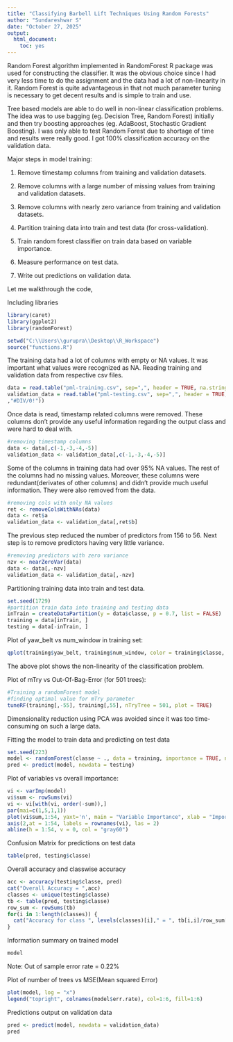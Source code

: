```yaml
---
title: "Classifying Barbell Lift Techniques Using Random Forests"
author: "Sundareshwar S"
date: "October 27, 2025"
output:
  html_document:
    toc: yes
---
```

Random Forest algorithm implemented in RandomForest R package was used for constructing the 
classifier. It was the obvious choice since I had very less time to do the assignment and the 
data had a lot of non-linearity in it. Random Forest is quite advantageous in that not much 
parameter tuning is necessary to get decent results and is simple to train and use.

Tree based models are able to do well in non-linear classification problems. The idea was to use 
bagging (eg. Decision Tree, Random Forest) initially and then try boosting approaches (eg. 
AdaBoost, Stochastic Gradient Boosting). I was only able to test Random Forest due to shortage 
of time and results were really good. I got 100% classification accuracy on the validation data.

Major steps in model training:

1. Remove timestamp columns from training and validation datasets.

2. Remove columns with a large number of missing values from training and validation datasets.

3. Remove columns with nearly zero variance from training and validation datasets.

4. Partition training data into train and test data (for cross-validation).

5. Train random forest classifier on train data based on variable importance.

6. Measure performance on test data.

7. Write out predictions on validation data.

Let me walkthrough the code,

Including libraries
```r
library(caret)
library(ggplot2)
library(randomForest)
```
```r
setwd("C:\\Users\\gurupra\\Desktop\\R_Workspace")
source("functions.R")
```
The training data had a lot of columns with empty or NA values. It was important what values 
were recognized as NA. Reading training and validation data from respective csv files.
```r
data = read.table("pml-training.csv", sep=",", header = TRUE, na.strings=c("","NA","#DIV/0!"))
validation_data = read.table("pml-testing.csv", sep=",", header = TRUE, na.strings=c("","NA"
,"#DIV/0!"))
```
Once data is read, timestamp related columns were removed. These columns don't provide any 
useful information regarding the output class and were hard to deal with.
```r
#removing timestamp columns
data <- data[,c(-1,-3,-4,-5)]
validation_data <- validation_data[,c(-1,-3,-4,-5)]
```
Some of the columns in training data had over 95% NA values. The rest of the columns had no missing values. Moreover, these columns were redundant(derivates of other columns) and didn't provide much useful information. They were also removed from the data.
```r
#removing cols with only NA values
ret <- removeColsWithNAs(data)
data <- ret$a
validation_data <- validation_data[,ret$b]
```
The previous step reduced the number of predictors from 156 to 56.
Next step is to remove predictors having very little variance.
```r
#removing predictors with zero variance
nzv <- nearZeroVar(data)
data <- data[,-nzv]
validation_data <- validation_data[,-nzv]
```

Partitioning training data into train and test data.
```r
set.seed(1729)
#partition train data into training and testing data
inTrain = createDataPartition(y = data$classe, p = 0.7, list = FALSE)
training = data[inTrain, ]
testing = data[-inTrain, ]
```

Plot of yaw_belt vs num_window in training set:
```r
qplot(training$yaw_belt, training$num_window, color = training$classe, geom = "jitter")
```

The above plot shows the non-linearity of the classification problem.

Plot of mTry vs Out-Of-Bag-Error (for 501 trees):
```r
#Training a randomForest model
#finding optimal value for mTry parameter
tuneRF(training[,-55], training[,55], nTryTree = 501, plot = TRUE)
```
Dimensionality reduction using PCA was avoided since it was too time-consuming on such a large data.

Fitting the model to train data and predicting on test data
```r
set.seed(223)
model <- randomForest(classe ~ ., data = training, importance = TRUE, ntree = 501)
pred <- predict(model, newdata = testing)
```

Plot of variables vs overall importance:
```r
vi <- varImp(model)
vi$sum <- rowSums(vi)
vi <- vi[with(vi, order(-sum)),]
par(mai=c(1,5,1,1))
plot(vi$sum,1:54, yaxt='n', main = "Variable Importance", xlab = "Importance", ylab = "", pch = 16, col = "red")
axis(2,at = 1:54, labels = rownames(vi), las = 2)
abline(h = 1:54, v = 0, col = "gray60")
```

Confusion Matrix for predictions on test data
```r
table(pred, testing$classe)
```

Overall accuracy and classwise accuracy
```r
acc <- accuracy(testing$classe, pred)
cat("Overall Accuracy = ",acc)
classes <- unique(testing$classe)
tb <- table(pred, testing$classe)
row_sum <- rowSums(tb)
for(i in 1:length(classes)) {
  cat("Accuracy for class ", levels(classes)[i]," = ", tb[i,i]/row_sum[i],"\n")
}
```

Information summary on trained model
```r
model
```

Note: Out of sample error rate = 0.22%

Plot of number of trees vs MSE(Mean squared Error)
```r
plot(model, log = "x")
legend("topright", colnames(model$err.rate), col=1:6, fill=1:6)
```

Predictions output on validation data
```r
pred <- predict(model, newdata = validation_data)
pred
```
